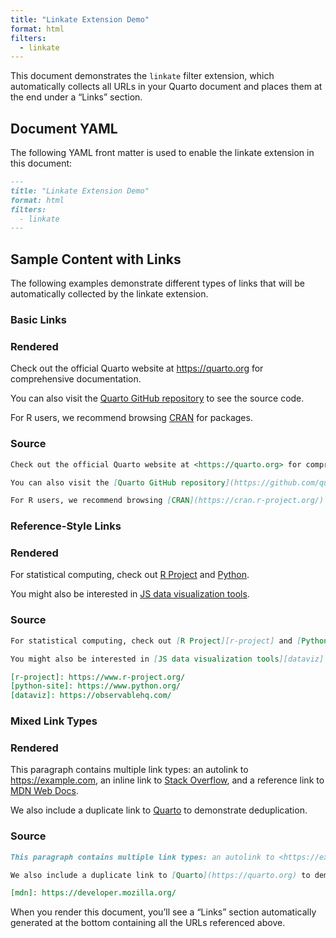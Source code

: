 ```yaml
---
title: "Linkate Extension Demo"
format: html
filters:
  - linkate
---
```


This document demonstrates the `linkate` filter extension, which automatically collects all URLs in your Quarto document and places them at the end under a "Links" section.

## Document YAML

The following YAML front matter is used to enable the linkate extension in this document:

````md
---
title: "Linkate Extension Demo"
format: html
filters:
  - linkate
---
````

## Sample Content with Links

The following examples demonstrate different types of links that will be automatically collected by the linkate extension.

### Basic Links

:::{.panel-tabset}

### Rendered

Check out the official Quarto website at <https://quarto.org> for comprehensive documentation.

You can also visit the [Quarto GitHub repository](https://github.com/quarto-dev/quarto-cli) to see the source code.

For R users, we recommend browsing [CRAN](https://cran.r-project.org/) for packages.

### Source

````md
Check out the official Quarto website at <https://quarto.org> for comprehensive documentation.

You can also visit the [Quarto GitHub repository](https://github.com/quarto-dev/quarto-cli) to see the source code.

For R users, we recommend browsing [CRAN](https://cran.r-project.org/) for packages.
````
:::

### Reference-Style Links

:::{.panel-tabset}

### Rendered

For statistical computing, check out [R Project][r-project] and [Python][python-site].

You might also be interested in [JS data visualization tools][dataviz].

[r-project]: https://www.r-project.org/
[python-site]: https://www.python.org/
[dataviz]: https://observablehq.com/

### Source

````md
For statistical computing, check out [R Project][r-project] and [Python][python-site].

You might also be interested in [JS data visualization tools][dataviz].

[r-project]: https://www.r-project.org/
[python-site]: https://www.python.org/
[dataviz]: https://observablehq.com/
````
:::

### Mixed Link Types

:::{.panel-tabset}

### Rendered

This paragraph contains multiple link types: an autolink to <https://example.com>, an inline link to [Stack Overflow](https://stackoverflow.com), and a reference link to [MDN Web Docs][mdn].

We also include a duplicate link to [Quarto](https://quarto.org) to demonstrate deduplication.

[mdn]: https://developer.mozilla.org/

### Source

````md
This paragraph contains multiple link types: an autolink to <https://example.com>, an inline link to [Stack Overflow](https://stackoverflow.com), and a reference link to [MDN Web Docs][mdn].

We also include a duplicate link to [Quarto](https://quarto.org) to demonstrate deduplication.

[mdn]: https://developer.mozilla.org/
````
:::

:::{.callout-note}
When you render this document, you'll see a "Links" section automatically generated at the bottom containing all the URLs referenced above.
:::
